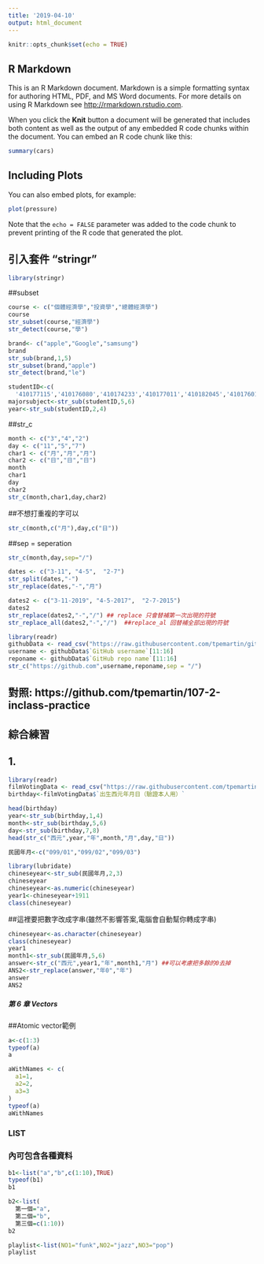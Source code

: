 ```yaml
---
title: '2019-04-10'
output: html_document
---
```


```r
knitr::opts_chunk$set(echo = TRUE)
```

## R Markdown

This is an R Markdown document. Markdown is a simple formatting syntax for authoring HTML, PDF, and MS Word documents. For more details on using R Markdown see <http://rmarkdown.rstudio.com>.

When you click the **Knit** button a document will be generated that includes both content as well as the output of any embedded R code chunks within the document. You can embed an R code chunk like this:

```r
summary(cars)
```

## Including Plots

You can also embed plots, for example:

```r
plot(pressure)
```

Note that the `echo = FALSE` parameter was added to the code chunk to prevent printing of the R code that generated the plot.

## 引入套件 "stringr"
```r
library(stringr)
```

##subset
```r
course <- c("個體經濟學","投資學","總體經濟學")
course
str_subset(course,"經濟學")
str_detect(course,"學")

```

```r
brand<- c("apple","Google","samsung")
brand
str_sub(brand,1,5)
str_subset(brand,"apple")
str_detect(brand,"le")
```
```r
studentID<-c(
  '410177115','410176080','410174233','410177011','410182045','410176014')
majorsubject<-str_sub(studentID,5,6)
year<-str_sub(studentID,2,4)
```

##str_c
```r
month <- c("3","4","2")
day <- c("11","5","7")
char1 <- c("月","月","月")
char2 <- c("日","日","日") 
month
char1
day 
char2
str_c(month,char1,day,char2)
```
##不想打重複的字可以
```r
str_c(month,c("月"),day,c("日"))
```
##sep = seperation
```r
str_c(month,day,sep="/")
```

```r
dates <- c("3-11", "4-5",  "2-7")
str_split(dates,"-")
str_replace(dates,"-","月")
```
```r
dates2 <- c("3-11-2019", "4-5-2017",  "2-7-2015")
dates2
str_replace(dates2,"-","/") ## replace 只會替補第一次出現的符號
str_replace_all(dates2,"-","/")  ##replace_al 回替補全部出現的符號
```
```r
library(readr)
githubData <- read_csv("https://raw.githubusercontent.com/tpemartin/github-data/master/githubData.csv")
username <- githubData$`GitHub username`[11:16]
reponame <- githubData$`GitHub repo name`[11:16]
str_c("https://github.com",username,reponame,sep = "/")
```
##  對照: https://github.com/tpemartin/107-2-inclass-practice

## 綜合練習

## 1.
```r
library(readr)
filmVotingData <- read_csv("https://raw.githubusercontent.com/tpemartin/github-data/master/%E7%AC%AC%E4%B8%89%E5%B1%86%E7%B6%93%E6%BF%9F%E6%92%AD%E5%AE%A2%E7%AB%B6%E8%B3%BD%E5%8F%83%E8%B3%BD%E4%BD%9C%E5%93%81%E6%8A%95%E7%A5%A8%E7%B5%90%E6%9E%9C%E6%A8%A3%E6%9C%AC%20-%20Sheet1.csv")
birthday<-filmVotingData$`出生西元年月日（驗證本人用）`
```

```r
head(birthday)
year<-str_sub(birthday,1,4)
month<-str_sub(birthday,5,6)
day<-str_sub(birthday,7,8)
head(str_c("西元",year,"年",month,"月",day,"日"))
```

```r
民國年月<-c("099/01","099/02","099/03")
```

```r
library(lubridate)
chineseyear<-str_sub(民國年月,2,3)
chineseyear
chineseyear<-as.numeric(chineseyear)
year1<-chineseyear+1911
class(chineseyear)
```
##這裡要把數字改成字串(雖然不影響答案,電腦會自動幫你轉成字串)

```r
chineseyear<-as.character(chineseyear)
class(chineseyear)
year1
month1<-str_sub(民國年月,5,6)
answer<-str_c("西元",year1,"年",month1,"月") ##可以考慮把多餘的0去掉
ANS2<-str_replace(answer,"年0","年")
answer
ANS2
```

##### 第 6 章 Vectors

##Atomic vector範例
```r
a<-c(1:3)
typeof(a)
a
```

```r
aWithNames <- c(
  a1=1,
  a2=2,
  a3=3
)
typeof(a)
aWithNames
```
###    LIST 
###    內可包含各種資料
```r
b1<-list("a","b",c(1:10),TRUE)
typeof(b1)
b1
```

```r
b2<-list(
  第一個="a",
  第二個="b",
  第三個=c(1:10))
b2
```
```r
playlist<-list(NO1="funk",NO2="jazz",NO3="pop")
playlist
```


```r

```



















































































